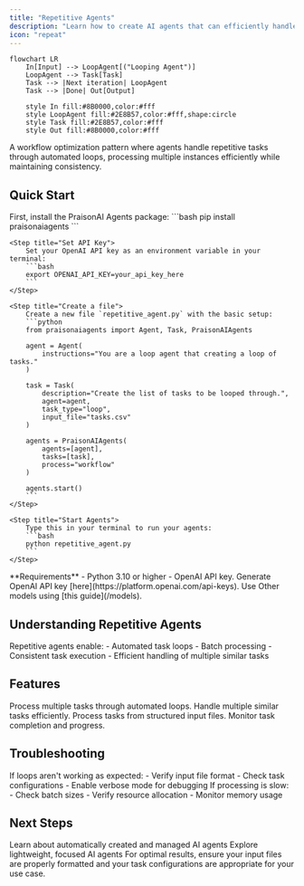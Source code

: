 ```yaml
---
title: "Repetitive Agents"
description: "Learn how to create AI agents that can efficiently handle repetitive tasks through automated loops."
icon: "repeat"
---
```


```mermaid
flowchart LR
    In[Input] --> LoopAgent[("Looping Agent")]
    LoopAgent --> Task[Task]
    Task --> |Next iteration| LoopAgent
    Task --> |Done| Out[Output]
    
    style In fill:#8B0000,color:#fff
    style LoopAgent fill:#2E8B57,color:#fff,shape:circle
    style Task fill:#2E8B57,color:#fff
    style Out fill:#8B0000,color:#fff
```

A workflow optimization pattern where agents handle repetitive tasks through automated loops, processing multiple instances efficiently while maintaining consistency.

## Quick Start

<Steps>
    <Step title="Install Package">
        First, install the PraisonAI Agents package:
        ```bash
        pip install praisonaiagents
        ```
    </Step>

    <Step title="Set API Key">
        Set your OpenAI API key as an environment variable in your terminal:
        ```bash
        export OPENAI_API_KEY=your_api_key_here
        ```
    </Step>

    <Step title="Create a file">
        Create a new file `repetitive_agent.py` with the basic setup:
        ```python
        from praisonaiagents import Agent, Task, PraisonAIAgents

        agent = Agent(
            instructions="You are a loop agent that creating a loop of tasks."
        )

        task = Task(
            description="Create the list of tasks to be looped through.",
            agent=agent,
            task_type="loop",
            input_file="tasks.csv"
        )

        agents = PraisonAIAgents(
            agents=[agent],
            tasks=[task],
            process="workflow"
        )

        agents.start()
        ```
    </Step>

    <Step title="Start Agents">
        Type this in your terminal to run your agents:
        ```bash
        python repetitive_agent.py
        ```
    </Step>
</Steps>

<Note>
  **Requirements**
  - Python 3.10 or higher
  - OpenAI API key. Generate OpenAI API key [here](https://platform.openai.com/api-keys). Use Other models using [this guide](/models).   
</Note>

## Understanding Repetitive Agents

<Card title="What are Repetitive Agents?" icon="question">
  Repetitive agents enable:
  - Automated task loops
  - Batch processing
  - Consistent task execution
  - Efficient handling of multiple similar tasks
</Card>

## Features

<CardGroup cols={2}>
  <Card title="Task Looping" icon="repeat">
    Process multiple tasks through automated loops.
  </Card>
  <Card title="Batch Processing" icon="layer-group">
    Handle multiple similar tasks efficiently.
  </Card>
  <Card title="Input Management" icon="file-csv">
    Process tasks from structured input files.
  </Card>
  <Card title="Progress Tracking" icon="chart-line">
    Monitor task completion and progress.
  </Card>
</CardGroup>

## Troubleshooting

<CardGroup cols={2}>
  <Card title="Loop Issues" icon="triangle-exclamation">
    If loops aren't working as expected:
    - Verify input file format
    - Check task configurations
    - Enable verbose mode for debugging
  </Card>

  <Card title="Performance Issues" icon="gauge-high">
    If processing is slow:
    - Check batch sizes
    - Verify resource allocation
    - Monitor memory usage
  </Card>
</CardGroup>

## Next Steps

<CardGroup cols={2}>
  <Card title="AutoAgents" icon="robot" href="./autoagents">
    Learn about automatically created and managed AI agents
  </Card>
  <Card title="Mini Agents" icon="microchip" href="./mini">
    Explore lightweight, focused AI agents
  </Card>
</CardGroup>

<Note>
  For optimal results, ensure your input files are properly formatted and your task configurations are appropriate for your use case.
</Note>

